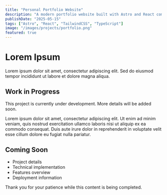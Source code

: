 ```yaml
---
title: "Personal Portfolio Website"
description: "A modern portfolio website built with Astro and React components with dark mode support."
publishDate: "2025-05-15"
tags: ["Astro", "React", "TailwindCSS", "TypeScript"]
image: "/images/projects/portfolio.png"
featured: true
---
```


# Lorem Ipsum

Lorem ipsum dolor sit amet, consectetur adipiscing elit. Sed do eiusmod tempor incididunt ut labore et dolore magna aliqua.

## Work in Progress

This project is currently under development. More details will be added soon.

Lorem ipsum dolor sit amet, consectetur adipiscing elit. Ut enim ad minim veniam, quis nostrud exercitation ullamco laboris nisi ut aliquip ex ea commodo consequat. Duis aute irure dolor in reprehenderit in voluptate velit esse cillum dolore eu fugiat nulla pariatur.

## Coming Soon

- Project details
- Technical implementation
- Features overview
- Deployment information

Thank you for your patience while this content is being completed.
